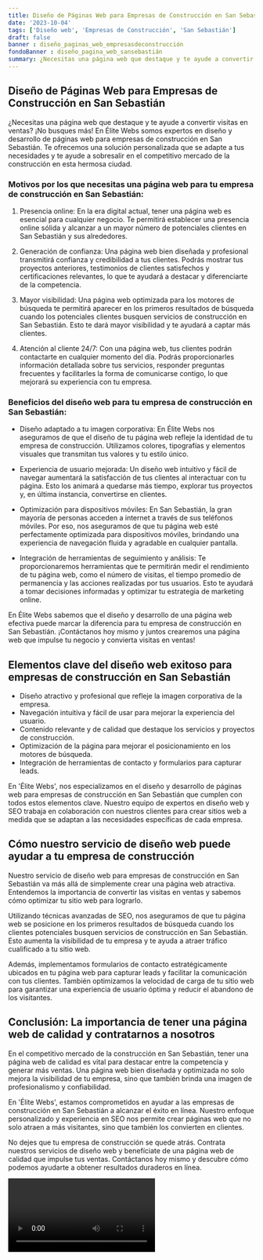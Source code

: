 ```yaml
---
title: Diseño de Páginas Web para Empresas de Construcción en San Sebastián
date: '2023-10-04'
tags: ['Diseño web', 'Empresas de Construcción', 'San Sebastián']
draft: false
banner : diseño_paginas_web_empresasdeconstrucción
fondoBanner : diseño_pagina_web_sansebastián
summary: ¿Necesitas una página web que destaque y te ayude a convertir visitas en ventas? ¡No busques más! En Élite Webs somos expertos en diseño y desarrollo de páginas web para empresas de construcción en San Sebastián. Te ofrecemos una solución personalizada que se adapte a tus necesidades y te ayude a sobresalir en el competitivo mercado de la construcción en esta hermosa ciudad.
---
```


## Diseño de Páginas Web para Empresas de Construcción en San Sebastián

¿Necesitas una página web que destaque y te ayude a convertir visitas en ventas? ¡No busques más! En Élite Webs somos expertos en diseño y desarrollo de páginas web para empresas de construcción en San Sebastián. Te ofrecemos una solución personalizada que se adapte a tus necesidades y te ayude a sobresalir en el competitivo mercado de la construcción en esta hermosa ciudad.

### Motivos por los que necesitas una página web para tu empresa de construcción en San Sebastián:

1. Presencia online: En la era digital actual, tener una página web es esencial para cualquier negocio. Te permitirá establecer una presencia online sólida y alcanzar a un mayor número de potenciales clientes en San Sebastián y sus alrededores.

2. Generación de confianza: Una página web bien diseñada y profesional transmitirá confianza y credibilidad a tus clientes. Podrás mostrar tus proyectos anteriores, testimonios de clientes satisfechos y certificaciones relevantes, lo que te ayudará a destacar y diferenciarte de la competencia.

3. Mayor visibilidad: Una página web optimizada para los motores de búsqueda te permitirá aparecer en los primeros resultados de búsqueda cuando los potenciales clientes busquen servicios de construcción en San Sebastián. Esto te dará mayor visibilidad y te ayudará a captar más clientes.

4. Atención al cliente 24/7: Con una página web, tus clientes podrán contactarte en cualquier momento del día. Podrás proporcionarles información detallada sobre tus servicios, responder preguntas frecuentes y facilitarles la forma de comunicarse contigo, lo que mejorará su experiencia con tu empresa.

### Beneficios del diseño web para tu empresa de construcción en San Sebastián:

- Diseño adaptado a tu imagen corporativa: En Élite Webs nos aseguramos de que el diseño de tu página web refleje la identidad de tu empresa de construcción. Utilizamos colores, tipografías y elementos visuales que transmitan tus valores y tu estilo único.

- Experiencia de usuario mejorada: Un diseño web intuitivo y fácil de navegar aumentará la satisfacción de tus clientes al interactuar con tu página. Esto los animará a quedarse más tiempo, explorar tus proyectos y, en última instancia, convertirse en clientes.

- Optimización para dispositivos móviles: En San Sebastián, la gran mayoría de personas acceden a internet a través de sus teléfonos móviles. Por eso, nos aseguramos de que tu página web esté perfectamente optimizada para dispositivos móviles, brindando una experiencia de navegación fluida y agradable en cualquier pantalla.

- Integración de herramientas de seguimiento y análisis: Te proporcionaremos herramientas que te permitirán medir el rendimiento de tu página web, como el número de visitas, el tiempo promedio de permanencia y las acciones realizadas por tus usuarios. Esto te ayudará a tomar decisiones informadas y optimizar tu estrategia de marketing online.

En Élite Webs sabemos que el diseño y desarrollo de una página web efectiva puede marcar la diferencia para tu empresa de construcción en San Sebastián. ¡Contáctanos hoy mismo y juntos crearemos una página web que impulse tu negocio y convierta visitas en ventas!

<GifSeo />

<Cta />

## Elementos clave del diseño web exitoso para empresas de construcción en San Sebastián

- Diseño atractivo y profesional que refleje la imagen corporativa de la empresa.
- Navegación intuitiva y fácil de usar para mejorar la experiencia del usuario.
- Contenido relevante y de calidad que destaque los servicios y proyectos de construcción.
- Optimización de la página para mejorar el posicionamiento en los motores de búsqueda.
- Integración de herramientas de contacto y formularios para capturar leads.

En 'Élite Webs', nos especializamos en el diseño y desarrollo de páginas web para empresas de construcción en San Sebastián que cumplen con todos estos elementos clave. Nuestro equipo de expertos en diseño web y SEO trabaja en colaboración con nuestros clientes para crear sitios web a medida que se adaptan a las necesidades específicas de cada empresa.

## Cómo nuestro servicio de diseño web puede ayudar a tu empresa de construcción

Nuestro servicio de diseño web para empresas de construcción en San Sebastián va más allá de simplemente crear una página web atractiva. Entendemos la importancia de convertir las visitas en ventas y sabemos cómo optimizar tu sitio web para lograrlo.

Utilizando técnicas avanzadas de SEO, nos aseguramos de que tu página web se posicione en los primeros resultados de búsqueda cuando los clientes potenciales busquen servicios de construcción en San Sebastián. Esto aumenta la visibilidad de tu empresa y te ayuda a atraer tráfico cualificado a tu sitio web.

Además, implementamos formularios de contacto estratégicamente ubicados en tu página web para capturar leads y facilitar la comunicación con tus clientes. También optimizamos la velocidad de carga de tu sitio web para garantizar una experiencia de usuario óptima y reducir el abandono de los visitantes.

## Conclusión: La importancia de tener una página web de calidad y contratarnos a nosotros

En el competitivo mercado de la construcción en San Sebastián, tener una página web de calidad es vital para destacar entre la competencia y generar más ventas. Una página web bien diseñada y optimizada no solo mejora la visibilidad de tu empresa, sino que también brinda una imagen de profesionalismo y confiabilidad.

En 'Élite Webs', estamos comprometidos en ayudar a las empresas de construcción en San Sebastián a alcanzar el éxito en línea. Nuestro enfoque personalizado y experiencia en SEO nos permite crear páginas web que no solo atraen a más visitantes, sino que también los convierten en clientes.

No dejes que tu empresa de construcción se quede atrás. Contrata nuestros servicios de diseño web y benefíciate de una página web de calidad que impulse tus ventas. Contáctanos hoy mismo y descubre cómo podemos ayudarte a obtener resultados duraderos en línea.

<Video />

<CtaBot job='Empresas de Construcción' city='San Sebastián'/>

<Gmaps query='San Sebastián+españa+maps' />